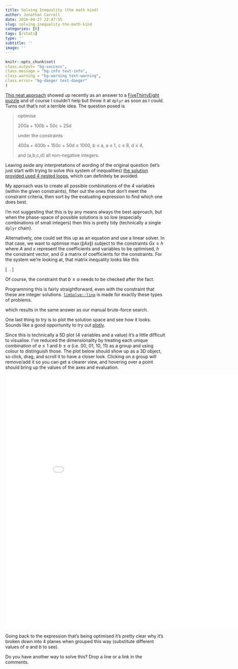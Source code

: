 ```yaml
---
title: Solving Inequality (the math kind)
author: Jonathan Carroll
date: 2016-04-27 22:47:55
slug: solving-inequality-the-math-kind
categories: [R]
tags: [rstats]
type: ''
subtitle: ''
image: ''
---
```


```r
knitr::opts_chunk$set(
class.output= "bg-success",
class.message = "bg-info text-info",
class.warning = "bg-warning text-warning",
class.error= "bg-danger text-danger"
)
```

[This neat approach](https://xianblog.wordpress.com/2016/04/21/an-integer-programming-riddle/) showed up recently as an answer to a [FiveThirtyEight puzzle](http://fivethirtyeight.com/features/you-have-1-billion-to-win-a-space-race-go/) and of course I couldn't help but throw it at `dplyr` as soon as I could. Turns out that's not a terrible idea. The question posed is

<blockquote>
optimise

200a + 100b + 50c + 25d

under the constraints

400a + 400b + 150c + 50d ≤ 1000, 
b ≤ a, 
a ≤ 1, 
c ≤ 8, 
d ≤ 4,

and (a,b,c,d) all non-negative integers.
</blockquote>

Leaving aside any interpretations of wording of the original question (let's just start with trying to solve _this_ system of inequalities) [the solution provided used 4 nested loops](https://xianblog.wordpress.com/2016/04/21/an-integer-programming-riddle/), which can definitely be avoided.

My approach was to create all possible combinations of the 4 variables (within the given constraints), filter out the ones that don't meet the constraint criteria, then sort by the evaluating expression to find which one does best. 

<script src="https://gist.github.com/jonocarroll/65315f0dc1061bd2fafa7607abbc3145.js?file=inequality_1.R"></script>

I'm not suggesting that this is by any means always the best approach, but when the phase-space of possible solutions is so low (especially combinations of small integers) then this is pretty tidy (technically a single `dplyr` chain).

Alternatively, one could set this up as an equation and use a linear solver. In that case, we want to optimise $\max(\|A x\|)$ subject to the constraints $G x \ge h$ where $A$ and $x$ represent the coefficients and variables to be optimised, $h$ the constraint vector, and $G$  a matrix of coefficients for the constraints. For the system we're looking at, that matrix inequality looks like this

\[ \left[\begin{array}{cccc}400 & 400 & 150 & 50 \\1 & 0 & 0 & 0 \\0 & 1 & 0 & 0 \\0 & 0 & 1 & 0 \\0 & 0 & 0 & 1\end{array}\right] \left[\begin{array}{c}a \\ b \\ c \\ d\end{array}\right] \le \left[\begin{array}{c}1000 \\ 1 \\ 1 \\ 8 \\ 4\end{array}\right]\ . \]

Of course, the constraint that $b \le a$ needs to be checked after the fact.

Programming this is fairly straightforward, even with the constraint that these are integer solutions. [`limSolve::linp`](http://www.inside-r.org/packages/cran/limSolve/docs/linp) is made for exactly these types of problems.

<script src="https://gist.github.com/jonocarroll/65315f0dc1061bd2fafa7607abbc3145.js?file=inequality_2.R"></script>

which results in the same answer as our manual brute-force search.

One last thing to try is to plot the solution space and see how it looks. Sounds like a good opportunity to try out [plotly](https://plot.ly/). 

Since this is technically a 5D plot (4 variables and a value) it's a little difficult to visualise. I've reduced the dimensionality by treating each unique combination of $a \le 1$ and $b \le a$ (i.e. $00,~01,~10,~11$) as a group and using colour to distinguish those. The plot below should show up as a 3D object, so click, drag, and scroll it to have a closer look. Clicking on a group will remove/add it so you can get a clearer view, and hovering over a point should bring up the values of the axes and evaluation.

<iframe width="900" height="800" frameborder="0" scrolling="no" src="//plot.ly/~jonocarroll/0.embed"></iframe>

Going back to the expression that's being optimised it's pretty clear why it's broken down into 4 planes when grouped this way (substitute different values of $a$ and $b$ to see).

Do you have another way to solve this? Drop a line or a link in the comments.
